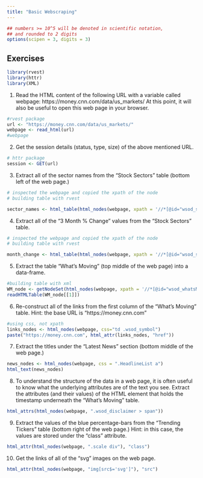 ```yaml
---
title: "Basic Webscraping" 
---
```


<style type="text/css">
.table {

    width: 80%;
    margin-left:10%; 
    margin-right:10%;
}
</style>
```r
## numbers >= 10^5 will be denoted in scientific notation,
## and rounded to 2 digits
options(scipen = 3, digits = 3)
```



## Exercises
```r
library(rvest)
library(httr)
library(XML)
```
1. Read the HTML content of the following URL with a variable called webpage: https://money.cnn.com/data/us_markets/ At this point, it will also be useful to open this web page in your browser.
```r
#rvest package
url <- "https://money.cnn.com/data/us_markets/"
webpage <- read_html(url)
#webpage

```
2. Get the session details (status, type, size) of the above mentioned URL.
```r
# httr package
session <- GET(url)
```
3. Extract all of the sector names from the “Stock Sectors” table (bottom left of the web page.)
```r
# inspected the webpage and copied the xpath of the node
# building table with rvest

sector_names <- html_table(html_nodes(webpage, xpath = '//*[@id="wsod_sectorPerformance"]/table'))[[1]][1]

```
4. Extract all of the “3 Month % Change” values from the “Stock Sectors” table.
```r
# inspected the webpage and copied the xpath of the node
# building table with rvest

month_change <- html_table(html_nodes(webpage, xpath = '//*[@id="wsod_sectorPerformance"]/table'))[[1]][2]

```
5. Extract the table “What’s Moving” (top middle of the web page) into a data-frame.
```r
#building table with xml
WM_node <- getNodeSet(html_nodes(webpage, xpath = '//*[@id="wsod_whatsMoving"]'))
readHTMLTable(WM_node[[1]])
```
6. Re-construct all of the links from the first column of the “What’s Moving” table.
Hint: the base URL is “https://money.cnn.com”
```r
#using css, not xpath 
links_nodes <- html_nodes(webpage, css="td .wsod_symbol")
paste("https://money.cnn.com", html_attr(links_nodes, "href"))
```
7. Extract the titles under the “Latest News” section (bottom middle of the web page.)
```r
news_nodes <- html_nodes(webpage, css = ".HeadlineList a")
html_text(news_nodes)
```
8. To understand the structure of the data in a web page, it is often useful to know what the underlying attributes are of the text you see.
Extract the attributes (and their values) of the HTML element that holds the timestamp underneath the “What’s Moving” table.
```r
html_attrs(html_nodes(webpage, ".wsod_disclaimer > span"))
```
9. Extract the values of the blue percentage-bars from the “Trending Tickers” table (bottom right of the web page.)
Hint: in this case, the values are stored under the “class” attribute.
```r
html_attr(html_nodes(webpage, ".scale div"), "class")
```
10. Get the links of all of the “svg” images on the web page.
```r
html_attr(html_nodes(webpage, "img[src$='svg']"), "src")
```
